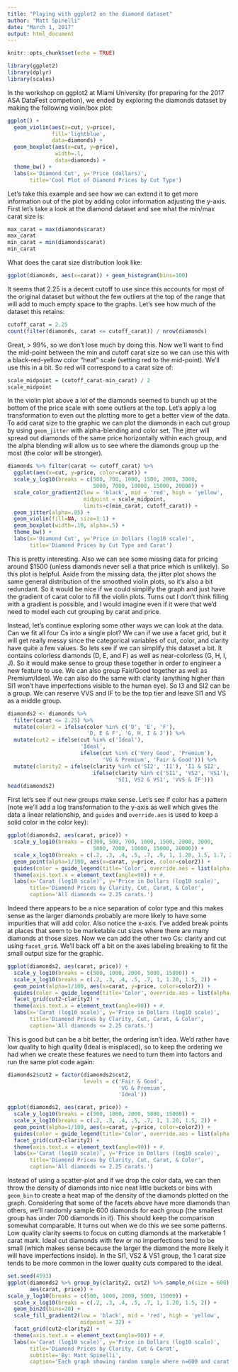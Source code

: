 ```yaml
---
title: "Playing with ggplot2 on the diamond dataset"
author: "Matt Spinelli"
date: "March 1, 2017"
output: html_document
---
```


```r
knitr::opts_chunk$set(echo = TRUE)
```

```r
library(ggplot2)
library(dplyr)
library(scales)
```

In the workshop on ggplot2 at Miami University (for preparing for the 2017 ASA DataFest competion), we ended by exploring the diamonds dataset by making the following violin/box plot:

```r
ggplot() + 
  geom_violin(aes(x=cut, y=price), 
              fill='lightblue',
              data=diamonds) +
  geom_boxplot(aes(x=cut, y=price),
               width=.1,
               data=diamonds) +
  theme_bw() +
  labs(x='Diamond Cut', y='Price (dollars)', 
       title='Cool Plot of Diamond Prices by Cut Type')
```

Let's take this example and see how we can extend it to get more information out of the plot by adding color information adjusting the y-axis. First let's take a look at the diamond dataset and see what the min/max carat size is:

```r
max_carat = max(diamonds$carat)
max_carat
min_carat = min(diamonds$carat)
min_carat
```

What does the carat size distribution look like: 

```r
ggplot(diamonds, aes(x=carat)) + geom_histogram(bins=100)
```

It seems that 2.25 is a decent cutoff to use since this accounts for most of the original dataset but without the few outliers at the top of the range that will add to much empty space to the graphs. Let's see how much of the dataset this retains:

```r
cutoff_carat = 2.25
count(filter(diamonds, carat <= cutoff_carat)) / nrow(diamonds)
```

Great, > 99%, so we don't lose much by doing this. Now we'll want to find the mid-point between the min and cutoff carat size so we can use this with a black-red-yellow color "heat" scale (setting red to the mid-point). We'll use this in a bit. So red will correspond to a carat size of:

```r
scale_midpoint = (cutoff_carat-min_carat) / 2
scale_midpoint
```

In the violin plot above a lot of the diamonds seemed to bunch up at the bottom of the price scale with some outliers at the top. Let's apply a log transformation to even out the plotting more to get a better view of the data. To add carat size to the graphic we can plot the diamonds in each cut group by using `geom_jitter` with alpha-blending and color set. The jitter will spread out diamonds of the same price horizontally within each group, and the alpha blending will allow us to see where the diamonds group up the most (the color will be stronger).

```r
diamonds %>% filter(carat <= cutoff_carat) %>%
  ggplot(aes(x=cut, y=price, color=carat)) + 
  scale_y_log10(breaks = c(500, 700, 1000, 1500, 2000, 3000, 
                           5000, 7000, 10000, 15000, 20000)) +
  scale_color_gradient2(low = 'black', mid = 'red', high = 'yellow',
                        midpoint = scale_midpoint, 
                        limits=c(min_carat, cutoff_carat)) +
  geom_jitter(alpha=.05) +
  geom_violin(fill=NA, size=1.1) +
  geom_boxplot(width=.10, alpha=.5) +
  theme_bw() +
  labs(x='Diamond Cut', y='Price in Dollars (log10 scale)',
       title='Diamond Prices by Cut Type and Carat')
```

This is pretty interesting. Also we can see some missing data for pricing around $1500 (unless diamonds never sell a that price which is unlikely). So this plot is helpful. Aside from the missing data, the jitter plot shows the same general distribution of the smoothed violin plots, so it's also a bit redundant. So it would be nice if we could simplify the graph and just have the gradient of carat color to fill the violin plots. Turns out I don't think filling with a gradient is possible, and I would imagine even if it were that we'd need to model each cut grouping by carat and price.

Instead, let's continue exploring some other ways we can look at the data. Can we fit all four Cs into a single plot? We can if we use a facet grid, but it will get really messy since the categorical variables of cut, color, and clarity have quite a few values. So lets see if we can simplify this dataset a bit. It contains colorless diamonds (D, E, and F) as well as near-colorless (G, H, I, J). So it would make sense to group these together in order to engineer a new feature to use. We can also group Fair/Good together as well as Premium/Ideal. We can also do the same with clarity (anything higher than SI1 won't have imperfections visible to the human eye). So I3 and SI2 can be a group. We can reserve VVS and IF to be the top tier and leave SI1 and VS as a middle group.

```r
diamonds2 <- diamonds %>% 
  filter(carat <= 2.25) %>% 
  mutate(color2 = ifelse(color %in% c('D', 'E', 'F'), 
                         'D, E & F', 'G, H, I & J')) %>%
  mutate(cut2 = ifelse(cut %in% c('Ideal'), 
                       'Ideal',
                       ifelse(cut %in% c('Very Good', 'Premium'),
                              'VG & Premium', 'Fair & Good'))) %>%
  mutate(clarity2 = ifelse(clarity %in% c('SI2', 'I1'), 'I1 & SI2', 
                           ifelse(clarity %in% c('SI1', 'VS2', 'VS1'), 
                                  'SI1, VS2 & VS1', 'VVS & IF')))
head(diamonds2)
```

First let's see if out new groups make sense. Let's see if color has a pattern (note we'll add a log transformation to the y-axis as well which gives the data a linear relationship, and `guides` and `override.aes` is used to keep a solid color in the color key):

```r
ggplot(diamonds2, aes(carat, price)) +
  scale_y_log10(breaks = c(300, 500, 700, 1000, 1500, 2000, 3000, 
                           5000, 7000, 10000, 15000, 20000)) +
  scale_x_log10(breaks = c(.2, .3, .4, .5, .7, .9, 1, 1.20, 1.5, 1.7, 2)) +
  geom_point(alpha=1/100, aes(x=carat, y=price, color=color2)) +
  guides(color = guide_legend(title='Color', override.aes = list(alpha = 1))) +
  theme(axis.text.x = element_text(angle=90)) + #,
  labs(x='Carat (log10 scale)', y='Price in Dollars (log10 scale)',
       title='Diamond Prices by Clarity, Cut, Carat, & Color',
       caption='All diamonds <= 2.25 carats.')
```

Indeed there appears to be a nice separation of color type and this makes sense as the larger diamonds probably are more likely to have some impurities that will add color. Also notice the x-axis. I've added break points at places that seem to be marketable cut sizes where there are many diamonds at those sizes. Now we can add the other two Cs: clarity and cut using `facet_grid`. We'll back off a bit on the axes labeling breaking to fit the small output size for the graphic.

```r
ggplot(diamonds2, aes(carat, price)) +
  scale_y_log10(breaks = c(500, 1000, 2000, 5000, 15000)) +
  scale_x_log10(breaks = c(.2, .3, .4, .5, .7, 1, 1.20, 1.5, 2)) +
  geom_point(alpha=1/100, aes(x=carat, y=price, color=color2)) +
  guides(color = guide_legend(title='Color', override.aes = list(alpha = 1))) +
  facet_grid(cut2~clarity2) +
  theme(axis.text.x = element_text(angle=90)) + #,
  labs(x='Carat (log10 scale)', y='Price in Dollars (log10 scale)',
       title='Diamond Prices by Clarity, Cut, Carat, & Color',
       caption='All diamonds <= 2.25 carats.')
```

This is good but can be a bit better, the ordering isn't idea. We'd rather have low quality to high quality (Ideal is misplaced), so to keep the ordering we had when we create these features we need to turn them into factors and run the same plot code again:

```r
diamonds2$cut2 = factor(diamonds2$cut2,
                        levels = c('Fair & Good', 
                                   'VG & Premium', 
                                   'Ideal'))

ggplot(diamonds2, aes(carat, price)) +
  scale_y_log10(breaks = c(500, 1000, 2000, 5000, 15000)) +
  scale_x_log10(breaks = c(.2, .3, .4, .5, .7, 1, 1.20, 1.5, 2)) +
  geom_point(alpha=1/100, aes(x=carat, y=price, color=color2)) +
  guides(color = guide_legend(title='Color', override.aes = list(alpha = 1))) +
  facet_grid(cut2~clarity2) +
  theme(axis.text.x = element_text(angle=90)) + #,
  labs(x='Carat (log10 scale)', y='Price in Dollars (log10 scale)',
       title='Diamond Prices by Clarity, Cut, Carat, & Color',
       caption='All diamonds <= 2.25 carats.')
```

Instead of using a scatter-plot and if we drop the color data, we can then throw the density of diamonds into nice neat little buckets or bins with `geom_bin` to create a heat map of the density of the diamonds plotted on the graph. Considering that some of the facets above have more diamonds than others, we'll randomly sample 600 diamonds for each group (the smallest group has under 700 diamonds in it). This should keep the comparison somewhat comparable. It turns out when we do this we see some patterns. Low quality clarity seems to focus on cutting diamonds at the marketable 1 carat mark. Ideal cut diamonds with few or no imperfections tend to be small (which makes sense because the larger the diamond the more likely it will have imperfections inside). In the SI1, VS2 & VS1 group, the 1 carat size tends to be more common in the lower quality cuts compared to the ideal.

```r
set.seed(4593)
ggplot(diamonds2 %>% group_by(clarity2, cut2) %>% sample_n(size = 600), 
       aes(carat, price)) +
scale_y_log10(breaks = c(500, 1000, 2000, 5000, 15000)) +
  scale_x_log10(breaks = c(.2, .3, .4, .5, .7, 1, 1.20, 1.5, 2)) +
  geom_bin2d(bins=20) +
  scale_fill_gradient2(low = 'black', mid = 'red', high = 'yellow',
                       midpoint = 32) +
  facet_grid(cut2~clarity2) +
  theme(axis.text.x = element_text(angle=90)) + #,
  labs(x='Carat (log10 scale)', y='Price in Dollars (log10 scale)',
       title='Diamond Prices by Clarity, Cut & Carat',
       subtitle='By: Matt Spinelli',
       caption='Each graph showing random sample where n=600 and carat <= 2.25.')
```

